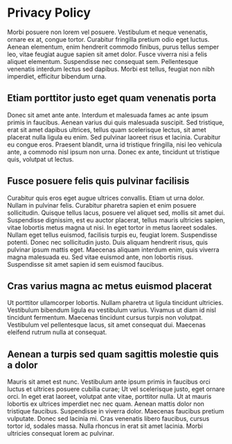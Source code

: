 # Privacy Policy

Morbi posuere non lorem vel posuere. Vestibulum et neque venenatis, ornare ex at, congue tortor. Curabitur fringilla pretium odio eget luctus. Aenean elementum, enim hendrerit commodo finibus, purus tellus semper leo, vitae feugiat augue sapien sit amet dolor. Fusce viverra nisi a felis aliquet elementum. Suspendisse nec consequat sem. Pellentesque venenatis interdum lectus sed dapibus. Morbi est tellus, feugiat non nibh imperdiet, efficitur bibendum urna.

## Etiam porttitor justo eget quam venenatis porta

Donec sit amet ante ante. Interdum et malesuada fames ac ante ipsum primis in faucibus. Aenean varius dui quis malesuada suscipit. Sed tristique, erat sit amet dapibus ultrices, tellus quam scelerisque lectus, sit amet placerat nulla ligula eu enim. Sed pulvinar laoreet risus et lacinia. Curabitur eu congue eros. Praesent blandit, urna id tristique fringilla, nisi leo vehicula ante, a commodo nisl ipsum non urna. Donec ex ante, tincidunt ut tristique quis, volutpat ut lectus.

## Fusce posuere felis quis pulvinar facilisis

Curabitur quis eros eget augue ultrices convallis. Etiam ut urna dolor. Nullam in pulvinar felis. Curabitur pharetra sapien et enim posuere sollicitudin. Quisque tellus lacus, posuere vel aliquet sed, mollis sit amet dui. Suspendisse dignissim, est eu auctor placerat, tellus mauris ultricies sapien, vitae lobortis metus magna ut nisi. In eget tortor in metus laoreet sodales. Nullam eget tellus euismod, facilisis turpis eu, feugiat lorem. Suspendisse potenti. Donec nec sollicitudin justo. Duis aliquam hendrerit risus, quis pulvinar ipsum mattis eget. Maecenas aliquam interdum enim, quis viverra magna malesuada eu. Sed vitae euismod ante, non lobortis risus. Suspendisse sit amet sapien id sem euismod faucibus.

## Cras varius magna ac metus euismod placerat

Ut porttitor ullamcorper lobortis. Nullam pharetra ut ligula tincidunt ultricies. Vestibulum bibendum ligula eu vestibulum varius. Vivamus ut diam id nisl tincidunt fermentum. Maecenas tincidunt cursus turpis non volutpat. Vestibulum vel pellentesque lacus, sit amet consequat dui. Maecenas eleifend rutrum nulla at consequat.

## Aenean a turpis sed quam sagittis molestie quis a dolor

Mauris sit amet est nunc. Vestibulum ante ipsum primis in faucibus orci luctus et ultrices posuere cubilia curae; Ut vel scelerisque justo, eget ornare orci. In eget erat laoreet, volutpat ante vitae, porttitor nulla. Ut at mauris lobortis ex ultrices imperdiet nec nec quam. Aenean mattis dolor non tristique faucibus. Suspendisse in viverra dolor. Maecenas faucibus pretium vulputate. Donec sed lacinia mi. Cras venenatis libero faucibus, cursus tortor id, sodales massa. Nulla rhoncus in erat sit amet lacinia. Morbi ultricies consequat lorem ac pulvinar.

